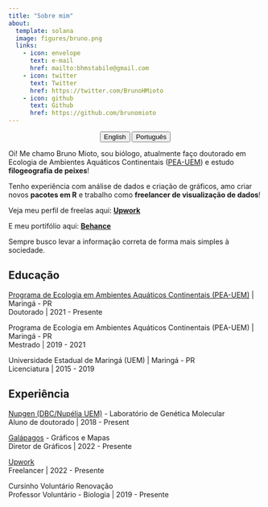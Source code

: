 ```yaml
---
title: "Sobre mim"
about:
  template: solana
  image: figures/bruno.png
  links:
    - icon: envelope
      text: e-mail
      href: mailto:bhmstabile@gmail.com
    - icon: twitter
      text: Twitter
      href: https://twitter.com/BrunoHMioto
    - icon: github
      text: Github
      href: https://github.com/brunomioto
---
```


<center>

::: {.btn-group role="group" aria-label="About"}
<a href="about.html"> <button type="button" class="btn btn-primary me-md-2 btn-sm">English</button></a> <a href="about-pt.html"> <button type="button" class="btn btn-primary me-md-2 btn-sm">Português</button></a>
:::

</center>

Oi! Me chamo Bruno Mioto, sou biólogo, atualmente faço doutorado em Ecologia de Ambientes Aquáticos Continentais ([PEA-UEM](https://www.pea.uem.br/)) e estudo **filogeografia de peixes**!

Tenho experiência com análise de dados e criação de gráficos, amo criar novos **pacotes em R** e trabalho como **freelancer de visualização de dados**!

Veja meu perfil de freelas aqui: [**Upwork**](https://www.upwork.com/freelancers/~01b609b6016a32f6c6)

E meu portifólio aqui: [**Behance**](https://www.behance.net/gallery/136021485/Data-Visualization-Portfolio)

Sempre busco levar a informação correta de forma mais simples à sociedade.

## Educação

[Programa de Ecologia em Ambientes Aquáticos Continentais (PEA-UEM)](https://www.pea.uem.br/) \| Maringá - PR<br> Doutorado \| 2021 - Presente

Programa de Ecologia em Ambientes Aquáticos Continentais (PEA-UEM) \| Maringá - PR<br> Mestrado \| 2019 - 2021

Universidade Estadual de Maringá (UEM) \| Maringá - PR<br> Licenciatura \| 2015 - 2019

## Experiência

[Nupgen (DBC/Nupélia UEM)](www.nupgen.com) - Laboratório de Genética Molecular<br>Aluno de doutorado \| 2018 - Present

[Galápagos](https://www.brgalapagos.com/) - Gráficos e Mapas<br> Diretor de Gráficos \| 2022 - Presente

[Upwork](https://www.upwork.com/freelancers/~01b609b6016a32f6c6)<br> Freelancer \| 2022 - Presente

Cursinho Voluntário Renovação<br> Professor Voluntário - Biologia \| 2019 - Presente
